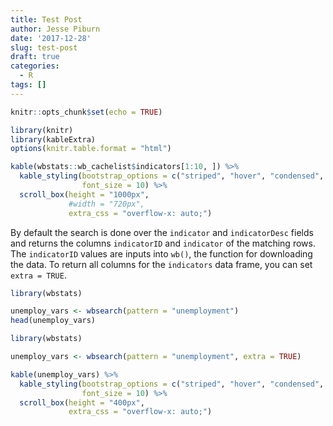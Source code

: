 ```yaml
---
title: Test Post
author: Jesse Piburn
date: '2017-12-28'
slug: test-post
draft: true
categories:
  - R
tags: []
---
```



```r
knitr::opts_chunk$set(echo = TRUE)
```

```r
library(knitr)
library(kableExtra)
options(knitr.table.format = "html")

kable(wbstats::wb_cachelist$indicators[1:10, ]) %>% 
  kable_styling(bootstrap_options = c("striped", "hover", "condensed", "responsive"),
                font_size = 10) %>%
  scroll_box(height = "1000px",
             #width = "720px",
             extra_css = "overflow-x: auto;")
```


By default the search is done over the `indicator` and `indicatorDesc` fields and returns the columns `indicatorID` and `indicator` of the matching rows. The `indicatorID` values are inputs into `wb()`, the function for downloading the data. To return all columns for the `indicators` data frame, you can set `extra = TRUE`.
```r
library(wbstats)

unemploy_vars <- wbsearch(pattern = "unemployment")
head(unemploy_vars)

```

```r
library(wbstats)

unemploy_vars <- wbsearch(pattern = "unemployment", extra = TRUE)

kable(unemploy_vars) %>% 
  kable_styling(bootstrap_options = c("striped", "hover", "condensed", "responsive"),
                font_size = 10) %>%
  scroll_box(height = "400px",
             extra_css = "overflow-x: auto;")

```